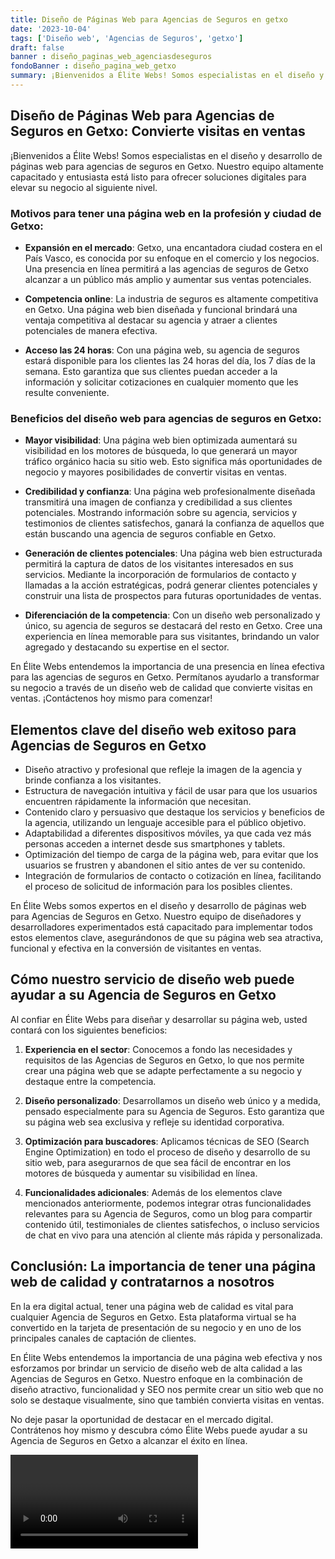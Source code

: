 ```yaml
---
title: Diseño de Páginas Web para Agencias de Seguros en getxo
date: '2023-10-04'
tags: ['Diseño web', 'Agencias de Seguros', 'getxo']
draft: false
banner : diseño_paginas_web_agenciasdeseguros
fondoBanner : diseño_pagina_web_getxo
summary: ¡Bienvenidos a Élite Webs! Somos especialistas en el diseño y desarrollo de páginas web para agencias de seguros en Getxo. Nuestro equipo altamente capacitado y entusiasta está listo para ofrecer soluciones digitales para elevar su negocio al siguiente nivel.
---
```


## Diseño de Páginas Web para Agencias de Seguros en Getxo: Convierte visitas en ventas

¡Bienvenidos a Élite Webs! Somos especialistas en el diseño y desarrollo de páginas web para agencias de seguros en Getxo. Nuestro equipo altamente capacitado y entusiasta está listo para ofrecer soluciones digitales para elevar su negocio al siguiente nivel.

### Motivos para tener una página web en la profesión y ciudad de Getxo:

- **Expansión en el mercado**: Getxo, una encantadora ciudad costera en el País Vasco, es conocida por su enfoque en el comercio y los negocios. Una presencia en línea permitirá a las agencias de seguros de Getxo alcanzar a un público más amplio y aumentar sus ventas potenciales.

- **Competencia online**: La industria de seguros es altamente competitiva en Getxo. Una página web bien diseñada y funcional brindará una ventaja competitiva al destacar su agencia y atraer a clientes potenciales de manera efectiva.

- **Acceso las 24 horas**: Con una página web, su agencia de seguros estará disponible para los clientes las 24 horas del día, los 7 días de la semana. Esto garantiza que sus clientes puedan acceder a la información y solicitar cotizaciones en cualquier momento que les resulte conveniente.

### Beneficios del diseño web para agencias de seguros en Getxo:

- **Mayor visibilidad**: Una página web bien optimizada aumentará su visibilidad en los motores de búsqueda, lo que generará un mayor tráfico orgánico hacia su sitio web. Esto significa más oportunidades de negocio y mayores posibilidades de convertir visitas en ventas.

- **Credibilidad y confianza**: Una página web profesionalmente diseñada transmitirá una imagen de confianza y credibilidad a sus clientes potenciales. Mostrando información sobre su agencia, servicios y testimonios de clientes satisfechos, ganará la confianza de aquellos que están buscando una agencia de seguros confiable en Getxo.

- **Generación de clientes potenciales**: Una página web bien estructurada permitirá la captura de datos de los visitantes interesados en sus servicios. Mediante la incorporación de formularios de contacto y llamadas a la acción estratégicas, podrá generar clientes potenciales y construir una lista de prospectos para futuras oportunidades de ventas.

- **Diferenciación de la competencia**: Con un diseño web personalizado y único, su agencia de seguros se destacará del resto en Getxo. Cree una experiencia en línea memorable para sus visitantes, brindando un valor agregado y destacando su expertise en el sector.

En Élite Webs entendemos la importancia de una presencia en línea efectiva para las agencias de seguros en Getxo. Permítanos ayudarlo a transformar su negocio a través de un diseño web de calidad que convierte visitas en ventas. ¡Contáctenos hoy mismo para comenzar!

<GifSeo />

<Cta />

## Elementos clave del diseño web exitoso para Agencias de Seguros en Getxo

- Diseño atractivo y profesional que refleje la imagen de la agencia y brinde confianza a los visitantes.
- Estructura de navegación intuitiva y fácil de usar para que los usuarios encuentren rápidamente la información que necesitan.
- Contenido claro y persuasivo que destaque los servicios y beneficios de la agencia, utilizando un lenguaje accesible para el público objetivo.
- Adaptabilidad a diferentes dispositivos móviles, ya que cada vez más personas acceden a internet desde sus smartphones y tablets.
- Optimización del tiempo de carga de la página web, para evitar que los usuarios se frustren y abandonen el sitio antes de ver su contenido.
- Integración de formularios de contacto o cotización en línea, facilitando el proceso de solicitud de información para los posibles clientes.

En Élite Webs somos expertos en el diseño y desarrollo de páginas web para Agencias de Seguros en Getxo. Nuestro equipo de diseñadores y desarrolladores experimentados está capacitado para implementar todos estos elementos clave, asegurándonos de que su página web sea atractiva, funcional y efectiva en la conversión de visitantes en ventas.

## Cómo nuestro servicio de diseño web puede ayudar a su Agencia de Seguros en Getxo

Al confiar en Élite Webs para diseñar y desarrollar su página web, usted contará con los siguientes beneficios:

1. **Experiencia en el sector**: Conocemos a fondo las necesidades y requisitos de las Agencias de Seguros en Getxo, lo que nos permite crear una página web que se adapte perfectamente a su negocio y destaque entre la competencia.

2. **Diseño personalizado**: Desarrollamos un diseño web único y a medida, pensado especialmente para su Agencia de Seguros. Esto garantiza que su página web sea exclusiva y refleje su identidad corporativa.

3. **Optimización para buscadores**: Aplicamos técnicas de SEO (Search Engine Optimization) en todo el proceso de diseño y desarrollo de su sitio web, para asegurarnos de que sea fácil de encontrar en los motores de búsqueda y aumentar su visibilidad en línea.

4. **Funcionalidades adicionales**: Además de los elementos clave mencionados anteriormente, podemos integrar otras funcionalidades relevantes para su Agencia de Seguros, como un blog para compartir contenido útil, testimoniales de clientes satisfechos, o incluso servicios de chat en vivo para una atención al cliente más rápida y personalizada.

## Conclusión: La importancia de tener una página web de calidad y contratarnos a nosotros

En la era digital actual, tener una página web de calidad es vital para cualquier Agencia de Seguros en Getxo. Esta plataforma virtual se ha convertido en la tarjeta de presentación de su negocio y en uno de los principales canales de captación de clientes.

En Élite Webs entendemos la importancia de una página web efectiva y nos esforzamos por brindar un servicio de diseño web de alta calidad a las Agencias de Seguros en Getxo. Nuestro enfoque en la combinación de diseño atractivo, funcionalidad y SEO nos permite crear un sitio web que no solo se destaque visualmente, sino que también convierta visitas en ventas.

No deje pasar la oportunidad de destacar en el mercado digital. Contrátenos hoy mismo y descubra cómo Élite Webs puede ayudar a su Agencia de Seguros en Getxo a alcanzar el éxito en línea.

<Video />

<CtaBot job='Agencias de Seguros' city='getxo'/>

<Gmaps query='getxo+españa+maps' />